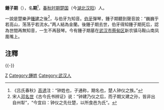 {{先秦人物信息框
|名称=鍾子期
|图像=[[File:Boya.JPG|270px]]
|图说=颐和园长廊绘画：子期听琴。图中弹琴人为伯牙
|别称=
|姓=
|氏=鍾
|名=期
|字=
|別名=
|别字=
|谥號=
|时代=[[春秋时期|春秋]] 
|国家=[[楚国|楚国]]

|身份=樵夫，琴师[[伯牙|伯牙]]的[[知音|知音]]
|官位=
|爵位=
|出生日期=
|出生地点=
|逝世日期=
|逝世地点=
|在位年代=
|父=
|母=
|正妻=
|妾=
|夫=
|子女=
|太子=
|都城=
|居所=
|墓葬=[[武汉市|武汉市]][[蔡甸区|蔡甸区]]新农镇马鞍山南凤凰嘴
|著作=
}}
'''鍾子期'''（{{bd|？||？||catIdx=Z鍾}}），名'''期'''<ref>《吕氏春秋》[[高诱|高诱]]注：“钟姓也，子通称，期名也，楚人钟仪之族。”</ref>，[[春秋时期|春秋时期]][[楚国|楚国]]（今[[湖北|湖北]][[汉阳|汉阳]]）人。

一說是楚樂尹[[鍾建|鍾建]]之後<ref>宋人[[邓名世|邓名世]]《古今氏书辨证》说：“钟建乃仪之后，而子期又建之孙，皆非出自州犁”，“今宜曰：钟仪之先仕楚，以所食邑为氏”。</ref>，与伯牙为知音。[[伯牙|伯牙]]彈琴，鍾子期聽到聲音說：“巍巍乎若高山，荡荡乎若流水。”两人結為金蘭。後鍾子期去世，伯牙得知鍾子期死后，認為世間再無知音，一生不再鼓琴。今有鍾子期墓在[[武汉市|武汉市]][[蔡甸区|蔡甸区]]新农镇马鞍山南凤凰嘴上。

==注釋==
<references/>

{{-}}
{{八拜之交}}

[[Category:春秋戰國人物|Z]]
[[Category:鍾姓|Category:鍾姓]]
[[Category:武汉人|Category:武汉人]]